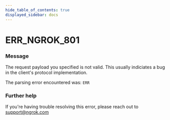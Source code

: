 ```yaml
---
hide_table_of_contents: true
displayed_sidebar: docs
---
```



# ERR_NGROK_801

### Message
The request payload you specified is not valid.
This usually indiciates a bug in the client's protocol implementation.

The parsing error encountered was:
`ERR`

<ErrorDetails error='err_ngrok_801' />


### Further help
If you're having trouble resolving this error, please reach out to [support@ngrok.com](mailto:support@ngrok.com?subject=Help%20with%20ERR_NGROK_801)

